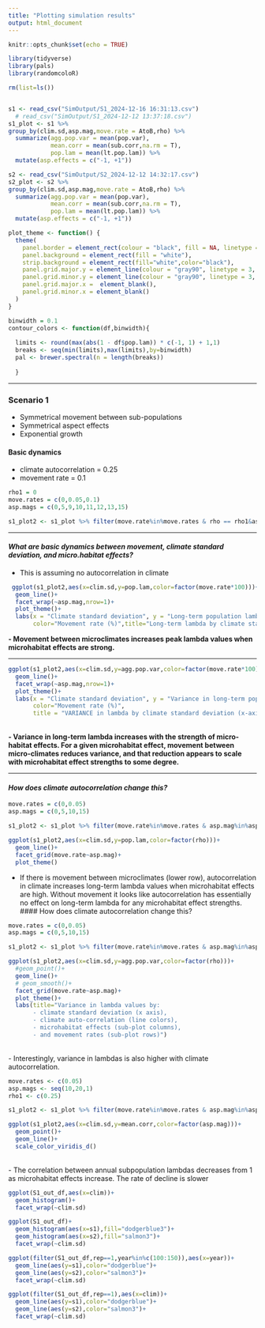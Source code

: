 ```yaml
---
title: "Plotting simulation results"
output: html_document
---
```


```r
knitr::opts_chunk$set(echo = TRUE)
```

```r
library(tidyverse)
library(pals)
library(randomcoloR)

rm(list=ls())


s1 <- read_csv("SimOutput/S1_2024-12-16 16:31:13.csv") 
  # read_csv("SimOutput/S1_2024-12-12 13:37:18.csv")
s1_plot <- s1 %>% 
group_by(clim.sd,asp.mag,move.rate = AtoB,rho) %>% 
  summarize(agg.pop.var = mean(pop.var),
            mean.corr = mean(sub.corr,na.rm = T),
            pop.lam = mean(lt.pop.lam)) %>% 
  mutate(asp.effects = c("-1, +1"))

s2 <- read_csv("SimOutput/S2_2024-12-12 14:32:17.csv")
s2_plot <- s2 %>% 
group_by(clim.sd,asp.mag,move.rate = AtoB,rho) %>% 
  summarize(agg.pop.var = mean(pop.var),
            mean.corr = mean(sub.corr,na.rm = T),
            pop.lam = mean(lt.pop.lam)) %>% 
  mutate(asp.effects = c("-1, +1"))
```

```r

plot_theme <- function() {
  theme(
    panel.border = element_rect(colour = "black", fill = NA, linetype = 1),
    panel.background = element_rect(fill = "white"),
    strip.background = element_rect(fill="white",color="black"),
    panel.grid.major.y = element_line(colour = "gray90", linetype = 3, linewidth = 0.5),
    panel.grid.minor.y = element_line(colour = "gray90", linetype = 3, linewidth = 0.5),
    panel.grid.major.x =  element_blank(),
    panel.grid.minor.x = element_blank()
  )
}

binwidth = 0.1
contour_colors <- function(df,binwidth){
  
  limits <- round(max(abs(1 - df$pop.lam)) * c(-1, 1) + 1,1)
  breaks <- seq(min(limits),max(limits),by=binwidth)
  pal <- brewer.spectral(n = length(breaks))
  
  }

```

---

### Scenario 1
 - Symmetrical movement between sub-populations
 - Symmetrical aspect effects
 - Exponential growth
 
#### Basic dynamics
 - climate autocorrelation = 0.25
 - movement rate = 0.1
```r
rho1 = 0
move.rates = c(0,0.05,0.1)
asp.mags = c(0,5,9,10,11,12,13,15)

s1_plot2 <- s1_plot %>% filter(move.rate%in%move.rates & rho == rho1&asp.mag%in%asp.mags)
```

---

#### *What are basic dynamics between movement, climate standard deviation, and micro.habitat effects?*
 - This is assuming no autocorrelation in climate
```r
 ggplot(s1_plot2,aes(x=clim.sd,y=pop.lam,color=factor(move.rate*100)))+
  geom_line()+
  facet_wrap(~asp.mag,nrow=1)+
  plot_theme()+
  labs(x = "Climate standard deviation", y = "Long-term population lambda",
       color="Movement rate (%)",title="Long-term lambda by climate standard deviation (x-axis),\nmovement rates (line colors), and microhabitat effects (sub-panels)")
```

**- Movement between microclimates increases peak lambda values when microhabitat effects are strong.**

---

```r
ggplot(s1_plot2,aes(x=clim.sd,y=agg.pop.var,color=factor(move.rate*100)))+
  geom_line()+
  facet_wrap(~asp.mag,nrow=1)+
  plot_theme()+
  labs(x = "Climate standard deviation", y = "Variance in long-term population lambda",
       color="Movement rate (%)",
       title = "VARIANCE in lambda by climate standard deviation (x-axis), \nmovement rates (line colors), and microhabitat effects (sub-panels)")
```

\
 **- Variance in long-term lambda increases with the strength of micro-habitat effects. For a given microhabitat effect, movement between micro-climates reduces variance, and that reduction appears to scale with microhabitat effect strengths to some degree.**
\

--- 

#### *How does climate autocorrelation change this?*
```r
move.rates = c(0,0.05)
asp.mags = c(0,5,10,15)

s1_plot2 <- s1_plot %>% filter(move.rate%in%move.rates & asp.mag%in%asp.mags)

ggplot(s1_plot2,aes(x=clim.sd,y=pop.lam,color=factor(rho)))+
  geom_line()+
  facet_grid(move.rate~asp.mag)+
  plot_theme()
```
 
 - If there is movement between microclimates (lower row), autocorrelation in climate increases long-term lambda values when microhabitat effects are high. Without movement it looks like autocorrelation has essentially no effect on long-term lambda for any microhabitat effect strengths.
\
#### How does climate autocorrelation change this?

```r
move.rates = c(0,0.05)
asp.mags = c(0,5,10,15)

s1_plot2 <- s1_plot %>% filter(move.rate%in%move.rates & asp.mag%in%asp.mags)

ggplot(s1_plot2,aes(x=clim.sd,y=agg.pop.var,color=factor(rho)))+
  #geom_point()+
  geom_line()+
  # geom_smooth()+
  facet_grid(move.rate~asp.mag)+
  plot_theme()+
  labs(title="Variance in lambda values by:
       - climate standard deviation (x axis),
       - climate auto-correlation (line colors),
       - microhabitat effects (sub-plot columns),
       - and movement rates (sub-plot rows)")
```
\
    - Interestingly, variance in lambdas is also higher with climate autocorrelation. 

```r
move.rates <- c(0.05)
asp.mags <- seq(10,20,1)
rho1 <- c(0.25)

s1_plot2 <- s1_plot %>% filter(move.rate%in%move.rates & asp.mag%in%asp.mags & rho%in%rho1)

ggplot(s1_plot2,aes(x=clim.sd,y=mean.corr,color=factor(asp.mag)))+
  geom_point()+
  geom_line()+
  scale_color_viridis_d()
```
\
    - The correlation between annual subpopulation lambdas decreases from 1 as microhabitat effects increase. The rate of decline is slower 

```r

ggplot(S1_out_df,aes(x=clim))+
  geom_histogram()+
  facet_wrap(~clim.sd)

ggplot(S1_out_df)+
  geom_histogram(aes(x=s1),fill="dodgerblue3")+
  geom_histogram(aes(x=s2),fill="salmon3")+
  facet_wrap(~clim.sd)

ggplot(filter(S1_out_df,rep==1,year%in%c(100:150)),aes(x=year))+
  geom_line(aes(y=s1),color="dodgerblue")+
  geom_line(aes(y=s2),color="salmon3")+
  facet_wrap(~clim.sd)

ggplot(filter(S1_out_df,rep==1),aes(x=clim))+
  geom_line(aes(y=s1),color="dodgerblue")+
  geom_line(aes(y=s2),color="salmon3")+
  facet_wrap(~clim.sd)

```

